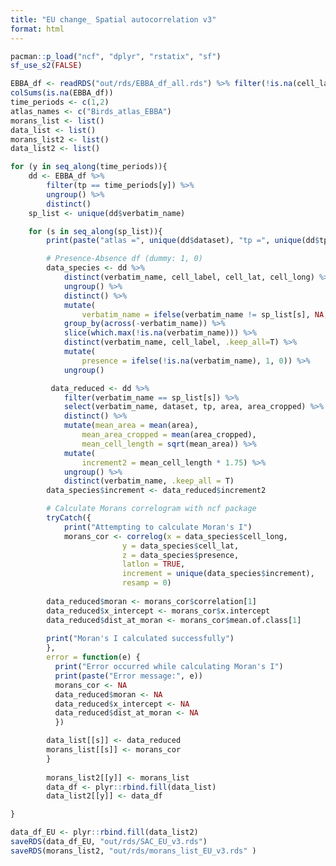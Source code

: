 ```yaml
---
title: "EU change_ Spatial autocorrelation v3"
format: html
---
```



```r
pacman::p_load("ncf", "dplyr", "rstatix", "sf")
sf_use_s2(FALSE)

EBBA_df <- readRDS("out/rds/EBBA_df_all.rds") %>% filter(!is.na(cell_label)) # only cell_grouping == 1
colSums(is.na(EBBA_df))
time_periods <- c(1,2)
atlas_names <- c("Birds_atlas_EBBA")
morans_list <- list()
data_list <- list()
morans_list2 <- list()
data_list2 <- list()

for (y in seq_along(time_periods)){
    dd <- EBBA_df %>% 
        filter(tp == time_periods[y]) %>% 
        ungroup() %>% 
        distinct()
    sp_list <- unique(dd$verbatim_name)

    for (s in seq_along(sp_list)){
        print(paste("atlas =", unique(dd$dataset), "tp =", unique(dd$tp), "sp = ", sp_list[s], "N = ", s, "/", length(sp_list)))

        # Presence-Absence df (dummy: 1, 0)
        data_species <- dd %>% 
            distinct(verbatim_name, cell_label, cell_lat, cell_long) %>% 
            ungroup() %>% 
            distinct() %>%
            mutate(
                verbatim_name = ifelse(verbatim_name != sp_list[s], NA, verbatim_name)) %>%
            group_by(across(-verbatim_name)) %>%
            slice(which.max(!is.na(verbatim_name))) %>% 
            distinct(verbatim_name, cell_label, .keep_all=T) %>%
            mutate(
                presence = ifelse(!is.na(verbatim_name), 1, 0)) %>% 
            ungroup()

         data_reduced <- dd %>% 
            filter(verbatim_name == sp_list[s]) %>% 
            select(verbatim_name, dataset, tp, area, area_cropped) %>% 
            distinct() %>% 
            mutate(mean_area = mean(area),
                mean_area_cropped = mean(area_cropped),
                mean_cell_length = sqrt(mean_area)) %>% 
            mutate(
                increment2 = mean_cell_length * 1.75) %>% 
            ungroup() %>% 
            distinct(verbatim_name, .keep_all = T)
        data_species$increment <- data_reduced$increment2

        # Calculate Morans correlogram with ncf package
        tryCatch({
            print("Attempting to calculate Moran's I")
            morans_cor <- correlog(x = data_species$cell_long, 
                         y = data_species$cell_lat, 
                         z = data_species$presence, 
                         latlon = TRUE, 
                         increment = unique(data_species$increment), 
                         resamp = 0)
  
        data_reduced$moran <- morans_cor$correlation[1]
        data_reduced$x_intercept <- morans_cor$x.intercept
        data_reduced$dist_at_moran <- morans_cor$mean.of.class[1]
  
        print("Moran's I calculated successfully")
        }, 
        error = function(e) {
          print("Error occurred while calculating Moran's I")
          print(paste("Error message:", e))
          morans_cor <- NA
          data_reduced$moran <- NA
          data_reduced$x_intercept <- NA
          data_reduced$dist_at_moran <- NA
          })

        data_list[[s]] <- data_reduced
        morans_list[[s]] <- morans_cor
        }
        
        morans_list2[[y]] <- morans_list
        data_df <- plyr::rbind.fill(data_list)
        data_list2[[y]] <- data_df

}

data_df_EU <- plyr::rbind.fill(data_list2) 
saveRDS(data_df_EU, "out/rds/SAC_EU_v3.rds")
saveRDS(morans_list2, "out/rds/morans_list_EU_v3.rds" )


```